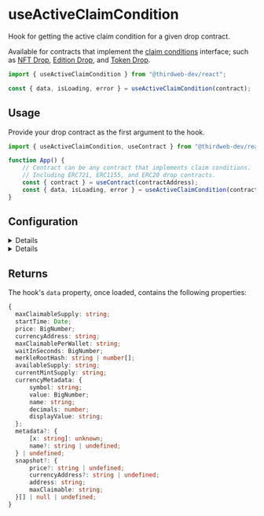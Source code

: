 
<ClaimConditionsBreadcrumb
	name="useActiveClaimCondition"
	slug="useActiveClaimCondition"
/>

# useActiveClaimCondition

Hook for getting the active claim condition for a given drop contract.

Available for contracts that implement the [claim conditions](/solidity/extensions/erc721claimconditions)
interface; such as [NFT Drop](https://thirdweb.com/thirdweb.eth/DropERC721), [Edition Drop](https://thirdweb.com/thirdweb.eth/DropERC1155),
and [Token Drop](https://thirdweb.com/thirdweb.eth/DropERC20).

```jsx
import { useActiveClaimCondition } from "@thirdweb-dev/react";

const { data, isLoading, error } = useActiveClaimCondition(contract);
```

## Usage

Provide your drop contract as the first argument to the hook.

```jsx
import { useActiveClaimCondition, useContract } from "@thirdweb-dev/react";

function App() {
	// Contract can be any contract that implements claim conditions.
	// Including ERC721, ERC1155, and ERC20 drop contracts.
	const { contract } = useContract(contractAddress);
	const { data, isLoading, error } = useActiveClaimCondition(contract);
}
```

## Configuration

<Details summary="tokenId" id="tokenId" tags={["ERC1155 only"]}>

When using the hook with ERC1155 contracts such as the [Edition Drop](https://thirdweb.com/thirdweb.eth/DropERC1155),
pass the `tokenId` as the second parameter; as each token can have unique claim conditions.

Pass `undefined`, or leave this field out if you are using ERC721 or ERC20 drop contracts.

```jsx
import { useActiveClaimCondition, useContract } from "@thirdweb-dev/react";

// Your smart contract address
const contractAddress = "{{contract_address}}";

function App() {
	const { contract } = useContract(contractAddress);

	// "data" now includes a "snapshot" property that contains the allowlist.
	const { data, isLoading, error } = useActiveClaimCondition(
		contract,
		0, // Token ID required for ERC1155 contracts here.
	);
}
```

</Details>

<Details summary="withAllowlist" id="withAllowlist" tags={["Optional"]}>

By default, the hook will not include the allowlist or "snapshot" in the returned data.

To include the allowlist in the returned data, set the `withAllowlist` option to `true`.

This will add a `snapshot` property to the returned data, which contains the allowlist in an array.

```jsx
import { useActiveClaimCondition, useContract } from "@thirdweb-dev/react";

// Your smart contract address
const contractAddress = "{{contract_address}}";

function App() {
	const { contract } = useContract(contractAddress);

	// "data" now includes a "snapshot" property that contains the allowlist.
	const { data, isLoading, error } = useActiveClaimCondition(
		contract,
		undefined, // Token ID required for ERC1155 contracts here.
		{
			withAllowlist: true,
		},
	);
}
```

</Details>

## Returns

The hook's `data` property, once loaded, contains the following properties:

```ts
{
  maxClaimableSupply: string;
  startTime: Date;
  price: BigNumber;
  currencyAddress: string;
  maxClaimablePerWallet: string;
  waitInSeconds: BigNumber;
  merkleRootHash: string | number[];
  availableSupply: string;
  currentMintSupply: string;
  currencyMetadata: {
      symbol: string;
      value: BigNumber;
      name: string;
      decimals: number;
      displayValue: string;
  };
  metadata?: {
      [x: string]: unknown;
      name?: string | undefined;
  } | undefined;
  snapshot?: {
      price?: string | undefined;
      currencyAddress?: string | undefined;
      address: string;
      maxClaimable: string;
  }[] | null | undefined;
}
```
